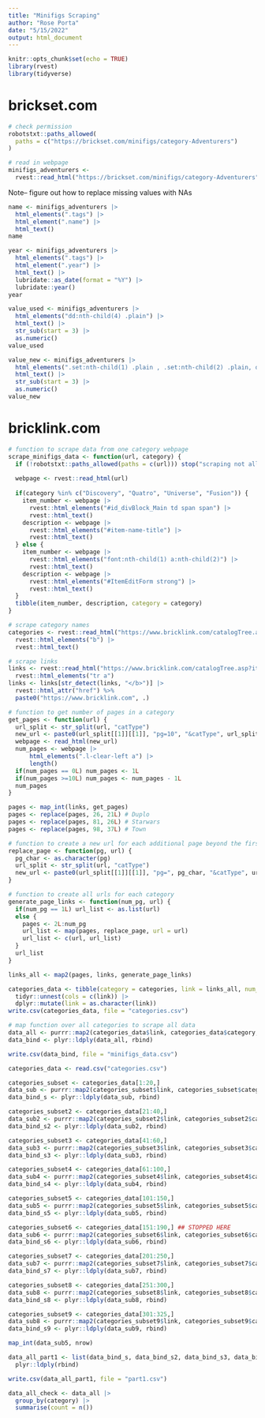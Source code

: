```yaml
---
title: "Minifigs Scraping"
author: "Rose Porta"
date: "5/15/2022"
output: html_document
---
```


```r
knitr::opts_chunk$set(echo = TRUE)
library(rvest)
library(tidyverse)
```

# brickset.com

```r
# check permission
robotstxt::paths_allowed(
  paths = c("https://brickset.com/minifigs/category-Adventurers")
)
```

```r
# read in webpage
minifigs_adventurers <-
  rvest::read_html("https://brickset.com/minifigs/category-Adventurers")
```

Note-- figure out how to replace missing values with NAs
```r
name <- minifigs_adventurers |> 
  html_elements(".tags") |> 
  html_element(".name") |> 
  html_text()
name
```

```r
year <- minifigs_adventurers |> 
  html_elements(".tags") |> 
  html_element(".year") |> 
  html_text() |> 
  lubridate::as_date(format = "%Y") |> 
  lubridate::year()
year
```

```r
value_used <- minifigs_adventurers |> 
  html_elements("dd:nth-child(4) .plain") |> 
  html_text() |> 
  str_sub(start = 3) |> 
  as.numeric()
value_used
```

```r
value_new <- minifigs_adventurers |> 
  html_elements(".set:nth-child(1) .plain , .set:nth-child(2) .plain, dd:nth-child(4) .plain") |> 
  html_text() |> 
  str_sub(start = 3) |> 
  as.numeric()
value_new
```


# bricklink.com

```r
# function to scrape data from one category webpage
scrape_minifigs_data <- function(url, category) {
  if (!robotstxt::paths_allowed(paths = c(url))) stop("scraping not allowed, cannot proceed")
  
  webpage <- rvest::read_html(url)
  
  if(category %in% c("Discovery", "Quatro", "Universe", "Fusion")) {
    item_number <- webpage |> 
      rvest::html_elements("#id_divBlock_Main td span span") |> 
      rvest::html_text()
    description <- webpage |> 
      rvest::html_elements("#item-name-title") |> 
      rvest::html_text()
  } else {
    item_number <- webpage |> 
      rvest::html_elements("font:nth-child(1) a:nth-child(2)") |> 
      rvest::html_text()
    description <- webpage |> 
      rvest::html_elements("#ItemEditForm strong") |> 
      rvest::html_text()
  }
  tibble(item_number, description, category = category)
}
```


```r
# scrape category names
categories <- rvest::read_html("https://www.bricklink.com/catalogTree.asp?itemType=M") |> 
  rvest::html_elements("b") |> 
  rvest::html_text()
```

```r
# scrape links
links <- rvest::read_html("https://www.bricklink.com/catalogTree.asp?itemType=M") |> 
  rvest::html_elements("tr a")
links <- links[str_detect(links, "</b>")] |> 
  rvest::html_attr("href") %>% 
  paste0("https://www.bricklink.com", .)
```

```r
# function to get number of pages in a category
get_pages <- function(url) {
  url_split <- str_split(url, "catType")
  new_url <- paste0(url_split[[1]][[1]], "pg=10", "&catType", url_split[[1]][[2]])
  webpage <- read_html(new_url)
  num_pages <- webpage |> 
      html_elements(".l-clear-left a") |> 
      length()
  if(num_pages == 0L) num_pages <- 1L
  if(num_pages >=10L) num_pages <- num_pages - 1L
  num_pages
}
```

```r
pages <- map_int(links, get_pages)
pages <- replace(pages, 26, 21L) # Duplo
pages <- replace(pages, 81, 26L) # Starwars
pages <- replace(pages, 98, 37L) # Town
```

```r
# function to create a new url for each additional page beyond the first page
replace_page <- function(pg, url) {
  pg_char <- as.character(pg)
  url_split <- str_split(url, "catType")
  new_url <- paste0(url_split[[1]][[1]], "pg=", pg_char, "&catType", url_split[[1]][[2]])
}

# function to create all urls for each category
generate_page_links <- function(num_pg, url) {
  if(num_pg == 1L) url_list <- as.list(url)
  else {
    pages <- 2L:num_pg
    url_list <- map(pages, replace_page, url = url)
    url_list <- c(url, url_list)
  }
  url_list
}
```

```r
links_all <- map2(pages, links, generate_page_links)
```

```r
categories_data <- tibble(category = categories, link = links_all, num_pages = pages) |> 
  tidyr::unnest(cols = c(link)) |> 
  dplyr::mutate(link = as.character(link))
write.csv(categories_data, file = "categories.csv")
```

```r
# map function over all categories to scrape all data
data_all <- purrr::map2(categories_data$link, categories_data$category, scrape_minifigs_data) 
data_bind <- plyr::ldply(data_all, rbind)
```

```r
write.csv(data_bind, file = "minifigs_data.csv")
```


```r
categories_data <- read.csv("categories.csv")

categories_subset <- categories_data[1:20,]
data_sub <- purrr::map2(categories_subset$link, categories_subset$category, scrape_minifigs_data) 
data_bind_s <- plyr::ldply(data_sub, rbind)

categories_subset2 <- categories_data[21:40,]
data_sub2 <- purrr::map2(categories_subset2$link, categories_subset2$category, scrape_minifigs_data) 
data_bind_s2 <- plyr::ldply(data_sub2, rbind)

categories_subset3 <- categories_data[41:60,]
data_sub3 <- purrr::map2(categories_subset3$link, categories_subset3$category, scrape_minifigs_data) 
data_bind_s3 <- plyr::ldply(data_sub3, rbind)

categories_subset4 <- categories_data[61:100,]
data_sub4 <- purrr::map2(categories_subset4$link, categories_subset4$category, scrape_minifigs_data) 
data_bind_s4 <- plyr::ldply(data_sub4, rbind)

categories_subset5 <- categories_data[101:150,]
data_sub5 <- purrr::map2(categories_subset5$link, categories_subset5$category, scrape_minifigs_data) 
data_bind_s5 <- plyr::ldply(data_sub5, rbind)

categories_subset6 <- categories_data[151:190,] ## STOPPED HERE
data_sub6 <- purrr::map2(categories_subset6$link, categories_subset6$category, scrape_minifigs_data) 
data_bind_s6 <- plyr::ldply(data_sub6, rbind)

categories_subset7 <- categories_data[201:250,]
data_sub7 <- purrr::map2(categories_subset7$link, categories_subset7$category, scrape_minifigs_data) 
data_bind_s7 <- plyr::ldply(data_sub7, rbind)

categories_subset8 <- categories_data[251:300,]
data_sub8 <- purrr::map2(categories_subset8$link, categories_subset8$category, scrape_minifigs_data) 
data_bind_s8 <- plyr::ldply(data_sub8, rbind)

categories_subset9 <- categories_data[301:325,]
data_sub8 <- purrr::map2(categories_subset9$link, categories_subset9$category, scrape_minifigs_data) 
data_bind_s9 <- plyr::ldply(data_sub9, rbind)

map_int(data_sub5, nrow)

data_all_part1 <- list(data_bind_s, data_bind_s2, data_bind_s3, data_bind_s4, data_bind_s5) |> 
  plyr::ldply(rbind)

write.csv(data_all_part1, file = "part1.csv")

data_all_check <- data_all |> 
  group_by(category) |> 
  summarise(count = n())
```


